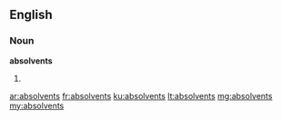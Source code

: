 ==English==

===Noun===
'''absolvents'''

# {{plural of|absolvent}}

[[ar:absolvents]]
[[fr:absolvents]]
[[ku:absolvents]]
[[lt:absolvents]]
[[mg:absolvents]]
[[my:absolvents]]